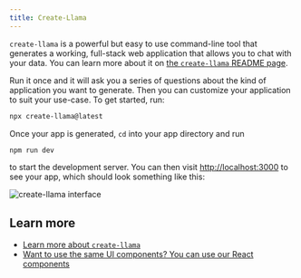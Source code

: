 ```yaml
---
title: Create-Llama
---
```


`create-llama` is a powerful but easy to use command-line tool that generates a working, full-stack web application that allows you to chat with your data. You can learn more about it on [the `create-llama` README page](https://www.npmjs.com/package/create-llama).

Run it once and it will ask you a series of questions about the kind of application you want to generate. Then you can customize your application to suit your use-case. To get started, run:

```bash npm2yarn
npx create-llama@latest
```

Once your app is generated, `cd` into your app directory and run

```bash npm2yarn
npm run dev
```

to start the development server. You can then visit [http://localhost:3000](http://localhost:3000) to see your app, which should look something like this:

![create-llama interface](/images/create_llama.png)

## Learn more

- [Learn more about `create-llama`](https://github.com/run-llama/create-llama)
- [Want to use the same UI components? You can use our React components](https://ui.llamaindex.ai/)
